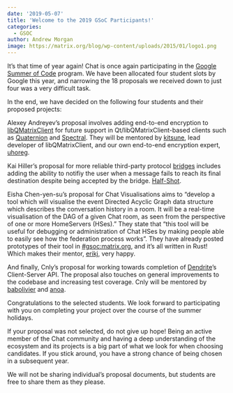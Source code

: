 ```yaml
---
date: '2019-05-07'
title: 'Welcome to the 2019 GSoC Participants!'
categories:
  - GSOC
author: Andrew Morgan
image: https://matrix.org/blog/wp-content/uploads/2015/01/logo1.png
---
```


It’s that time of year again! Chat is once again participating in the [Google Summer of Code](https://summerofcode.withgoogle.com/) program. We have been allocated four student slots by Google this year, and narrowing the 18 proposals we received down to just four was a very difficult task.

In the end, we have decided on the following four students and their proposed projects:

Alexey Andreyev’s proposal involves adding end-to-end encryption to [libQMatrixClient](https://github.com/QMatrixClient/libqmatrixclient) for future support in Qt/libQMatrixClient-based clients such as [Quaternion](https://github.com/QMatrixClient/Quaternion) and [Spectral](https://gitlab.com/spectral-im/spectral/). They will be mentored by [kitsune](https://to.chat.dingshunyu.top/#/@kitsune:matrix.org), lead developer of libQMatrixClient, and our own end-to-end encryption expert, [uhoreg](https://to.chat.dingshunyu.top/#/@uhoreg:matrix.org).

Kai Hiller’s proposal for more reliable third-party protocol [bridges](https://matrix.org/docs/projects/bridges) includes adding the ability to notifiy the user when a message fails to reach its final destination despite being accepted by the bridge. [Half-Shot](https://to.chat.dingshunyu.top/#/@half-shot:half-shot.uk).

Eisha Chen-yen-su’s proposal for Chat Visualisations aims to “develop a tool which will visualise the event Directed Acyclic Graph data structure which describes the conversation history in a room. It will be a real-time visualisation of the DAG of a given Chat room, as seen from the perspective of one or more HomeServers (HSes).” They state that “this tool will be useful for debugging or administration of Chat HSes by making people able to easily see how the federation process works”. They have already posted prototypes of their tool in [#gsoc:matrix.org](https://to.chat.dingshunyu.top/#/#gsoc:matrix.org), and it’s all written in Rust! Which makes their mentor, [erikj](https://to.chat.dingshunyu.top/#/@erikj:jki.re), very happy.

And finally, Cnly’s proposal for working towards completion of [Dendrite](https://github.com/matrix-org/dendrite)’s Client-Server API. The proposal also touches on general improvements to the codebase and increasing test coverage. Cnly will be mentored by [babolivier](https://to.chat.dingshunyu.top/#/@brendan:abolivier.bzh) and [anoa](https://to.chat.dingshunyu.top/#/@andrewm:amorgan.xyz).

Congratulations to the selected students. We look forward to participating with you on completing your project over the course of the summer holidays.

If your proposal was not selected, do not give up hope! Being an active member of the Chat community and having a deep understanding of the ecosystem and its projects is a big part of what we look for when choosing candidates. If you stick around, you have a strong chance of being chosen in a subsequent year. 

We will not be sharing individual’s proposal documents, but students are free to share them as they please.
